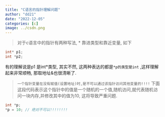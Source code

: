 ```yaml
---
title: "C语言的指针理解问题"
author: "dd21"
date: "2022-12-05" 
categories: [c]
image: ../csdn.png
---
```



> 对于c语言中的指针有两种写法, * 靠进类型和靠近变量, 如下

```csharp
int* p1;
int *p2;
```
有的理解说是p1 是int*类型, 其实不然, 这两种表达的都是`*p的类型是int` ,这样理解起来非常顺畅, 那取地址&也很清晰了.

>` 一个指针变量在没有赋值(设置地址)时,是不可以通过该指针访问其他变量的!!!!`
下面这段代码表示这个指针中的值是一个随机的一个值,随机访问,就代表随机访问一块内存,并修改其中的值为10, 这将导致严重问题.
```csharp
int *p;
*p = 10; // 绝对不可以!!!!!!!!
```

